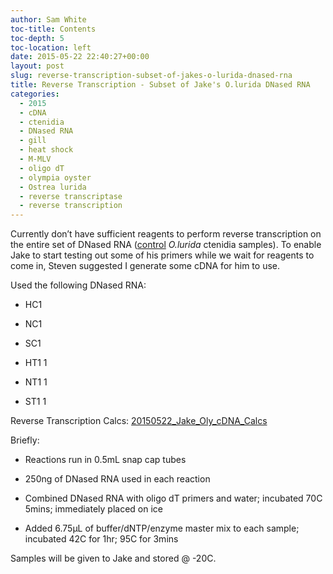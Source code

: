 ```yaml
---
author: Sam White
toc-title: Contents
toc-depth: 5
toc-location: left
date: 2015-05-22 22:40:27+00:00
layout: post
slug: reverse-transcription-subset-of-jakes-o-lurida-dnased-rna
title: Reverse Transcription - Subset of Jake's O.lurida DNased RNA
categories:
  - 2015
  - cDNA
  - ctenidia
  - DNased RNA
  - gill
  - heat shock
  - M-MLV
  - oligo dT
  - olympia oyster
  - Ostrea lurida
  - reverse transcriptase
  - reverse transcription
---
```


Currently don't have sufficient reagents to perform reverse transcription on the entire set of DNased RNA ([control](../2015-05-14-dnase-treatment-jakes-o-lurida-ctenidia-rna-controls-from-20150507/index.qmd) _O.lurida_ ctenidia samples). To enable Jake to start testing out some of his primers while we wait for reagents to come in, Steven suggested I generate some cDNA for him to use.

Used the following DNased RNA:




    
  * HC1

    
  * NC1

    
  * SC1

    
  * HT1 1

    
  * NT1 1

    
  * ST1 1



Reverse Transcription Calcs: [20150522_Jake_Oly_cDNA_Calcs](https://docs.google.com/spreadsheets/d/1fEZVOaSdIAv07df-BjSbeMc36--1mMfmbpIyAnHAxS8/edit?usp=sharing)

Briefly:




    
  * Reactions run in 0.5mL snap cap tubes

    
  * 250ng of DNased RNA used in each reaction

    
  * Combined DNased RNA with oligo dT primers and water; incubated 70C 5mins; immediately placed on ice

    
  * Added 6.75μL of buffer/dNTP/enzyme master mix to each sample; incubated 42C for 1hr; 95C for 3mins



Samples will be given to Jake and stored @ -20C.

